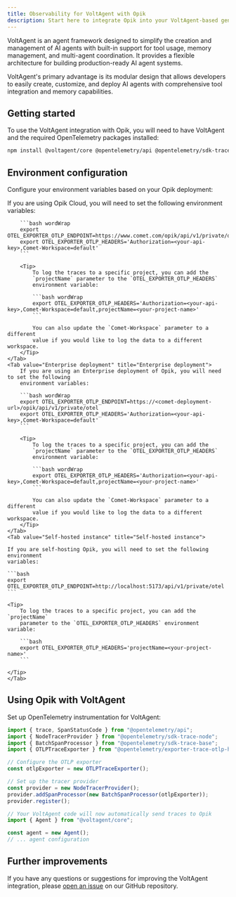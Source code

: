 ```yaml
---
title: Observability for VoltAgent with Opik
description: Start here to integrate Opik into your VoltAgent-based genai application for end-to-end LLM observability, unit testing, and optimization.
---
```


VoltAgent is an agent framework designed to simplify the creation and management of AI agents with built-in support for tool usage, memory management, and multi-agent coordination. It provides a flexible architecture for building production-ready AI agent systems.

VoltAgent's primary advantage is its modular design that allows developers to easily create, customize, and deploy AI agents with comprehensive tool integration and memory capabilities.


## Getting started

To use the VoltAgent integration with Opik, you will need to have VoltAgent and the required OpenTelemetry packages installed:

```bash
npm install @voltagent/core @opentelemetry/api @opentelemetry/sdk-trace @opentelemetry/exporter-trace-otlp-http
```

## Environment configuration

Configure your environment variables based on your Opik deployment:

<Tabs>
    <Tab value="Opik Cloud" title="Opik Cloud">
        If you are using Opik Cloud, you will need to set the following
        environment variables:
            
        ```bash wordWrap
        export OTEL_EXPORTER_OTLP_ENDPOINT=https://www.comet.com/opik/api/v1/private/otel
        export OTEL_EXPORTER_OTLP_HEADERS='Authorization=<your-api-key>,Comet-Workspace=default'
        ```

        <Tip>
            To log the traces to a specific project, you can add the
            `projectName` parameter to the `OTEL_EXPORTER_OTLP_HEADERS`
            environment variable:

            ```bash wordWrap
            export OTEL_EXPORTER_OTLP_HEADERS='Authorization=<your-api-key>,Comet-Workspace=default,projectName=<your-project-name>'
            ```

            You can also update the `Comet-Workspace` parameter to a different
            value if you would like to log the data to a different workspace.
        </Tip>
    </Tab>
    <Tab value="Enterprise deployment" title="Enterprise deployment">
        If you are using an Enterprise deployment of Opik, you will need to set the following
        environment variables:

        ```bash wordWrap
        export OTEL_EXPORTER_OTLP_ENDPOINT=https://<comet-deployment-url>/opik/api/v1/private/otel
        export OTEL_EXPORTER_OTLP_HEADERS='Authorization=<your-api-key>,Comet-Workspace=default'
        ```

        <Tip>
            To log the traces to a specific project, you can add the
            `projectName` parameter to the `OTEL_EXPORTER_OTLP_HEADERS`
            environment variable:

            ```bash wordWrap
            export OTEL_EXPORTER_OTLP_HEADERS='Authorization=<your-api-key>,Comet-Workspace=default,projectName=<your-project-name>'
            ```

            You can also update the `Comet-Workspace` parameter to a different
            value if you would like to log the data to a different workspace.
        </Tip>
    </Tab>
    <Tab value="Self-hosted instance" title="Self-hosted instance">

    If you are self-hosting Opik, you will need to set the following environment
    variables:

    ```bash
    export OTEL_EXPORTER_OTLP_ENDPOINT=http://localhost:5173/api/v1/private/otel
    ```

    <Tip>
        To log the traces to a specific project, you can add the `projectName`
        parameter to the `OTEL_EXPORTER_OTLP_HEADERS` environment variable:

        ```bash
        export OTEL_EXPORTER_OTLP_HEADERS='projectName=<your-project-name>'
        ```

    </Tip>
    </Tab>

</Tabs>

## Using Opik with VoltAgent

Set up OpenTelemetry instrumentation for VoltAgent:

```typescript
import { trace, SpanStatusCode } from "@opentelemetry/api";
import { NodeTracerProvider } from "@opentelemetry/sdk-trace-node";
import { BatchSpanProcessor } from "@opentelemetry/sdk-trace-base";
import { OTLPTraceExporter } from "@opentelemetry/exporter-trace-otlp-http";

// Configure the OTLP exporter
const otlpExporter = new OTLPTraceExporter();

// Set up the tracer provider
const provider = new NodeTracerProvider();
provider.addSpanProcessor(new BatchSpanProcessor(otlpExporter));
provider.register();

// Your VoltAgent code will now automatically send traces to Opik
import { Agent } from "@voltagent/core";

const agent = new Agent();
// ... agent configuration
```

## Further improvements

If you have any questions or suggestions for improving the VoltAgent integration, please [open an issue](https://github.com/comet-ml/opik/issues/new/choose) on our GitHub repository.
